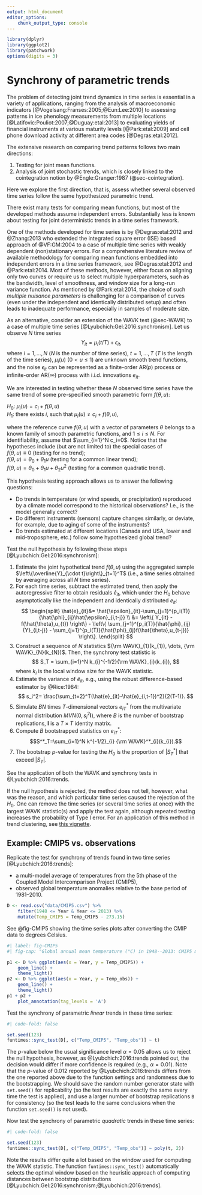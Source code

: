 ```yaml
---
output: html_document
editor_options:
    chunk_output_type: console
---
```


```r
library(dplyr)
library(ggplot2)
library(patchwork)
options(digits = 3)
```

# Synchrony of parametric trends {#sec-syncparam}

The problem of detecting joint trend dynamics in time series is essential in a variety of applications, ranging from the analysis of macroeconomic indicators [@Vogelsang:Franses:2005;@Eun:Lee:2010] to assessing patterns in ice phenology measurements from multiple locations [@Latifovic:Pouliot:2007;@Duguay:etal:2013] to evaluating yields of financial instruments at various maturity levels [@Park:etal:2009] and cell phone download activity at different area codes [@Degras:etal:2012].

The extensive research on comparing trend patterns follows two main directions: 

1. Testing for joint mean functions.
1. Analysis of joint stochastic trends, which is closely linked to the cointegration notion by @Engle:Granger:1987 (@sec-cointegration).

Here we explore the first direction, that is, assess whether several observed time series follow the same hypothesized parametric trend. 

There exist many tests for comparing mean functions, but most of the developed methods assume independent errors. 
Substantially less is known about testing for joint deterministic trends in a time series framework.

One of the methods developed for time series is by @Degras:etal:2012 and @Zhang:2013 who extended the integrated square error (ISE) based approach of @VF:GM:2004 to a case of multiple time series with weakly dependent (non)stationary errors. 
For a comprehensive literature review of available methodology for comparing mean functions embedded into independent errors in a time series framework, see @Degras:etal:2012 and @Park:etal:2014. 
Most of these methods, however, either focus on aligning only two curves or require us to select multiple hyperparameters, such as the bandwidth, level of smoothness, and window size for a long-run variance function. 
As mentioned by @Park:etal:2014, the choice of such *multiple nuisance parameters* is challenging for a comparison of curves (even under the independent and identically distributed setup) and often leads to inadequate performance, especially in samples of moderate size.

As an alternative, consider an extension of the WAVK test (@sec-WAVK) to a case of multiple time series [@Lyubchich:Gel:2016:synchronism]. 
Let us observe $N$ time series
$$
Y_{it} = \mu_i(t/T) + \epsilon_{it},
$$
where $i = 1, \dots, N$ ($N$ is the number of time series), $t=1, \dots, T$ ($T$ is the length of the time series), $\mu_i(u)$ ($0<u\leqslant 1$) are unknown smooth trend functions, and the noise $\epsilon_{it}$ can be represented as a finite-order AR($p$) process or infinite-order AR($\infty$) process with i.i.d. innovations ${e}_{it}$.

We are interested in testing whether these $N$ observed time series have the same trend of some pre-specified smooth parametric form $f(\theta, u)$:

$H_0$: $\mu_i(u)= c_i + f(\theta, u)$  
$H_1$: there exists $i$, such that $\mu_i(u)\neq c_i + f(\theta, u)$,

where the reference curve $f(\theta, u)$ with a vector of parameters $\theta$ belongs to a known family of smooth parametric functions, and $1\leqslant i \leqslant N$. 
For identifiability, assume that $\sum_{i=1}^N c_i=0$. 
Notice that the hypotheses include (but are not limited to) the special cases of  
$f(\theta,u)\equiv 0$ (testing for no trend);  
$f(\theta,u)=\theta_0+\theta_1 u$ (testing for a common linear trend);  
$f(\theta,u)=\theta_0+\theta_1 u+\theta_2u^2$ (testing for a common quadratic trend).

This hypothesis testing approach allows us to answer the following questions:

- Do trends in temperature (or wind speeds, or precipitation) reproduced by a climate model correspond to the historical observations? 
I.e., is the model generally correct? 
- Do different instruments (sensors) capture changes similarly, or deviate, for example, due to aging of some of the instruments?
- Do trends estimated at different locations (Canada and USA, lower and mid-troposphere, etc.) follow some hypothesized global trend?

Test the null hypothesis by following these steps [@Lyubchich:Gel:2016:synchronism]:

1. Estimate the joint hypothetical trend $f({\theta}, u)$ using the aggregated sample $\left\{\overline{Y}_{\cdot t}\right\}_{t=1}^T$ (i.e., a time series obtained by averaging across all $N$ time series).
1. For each time series, subtract the estimated trend, then apply the autoregressive filter to obtain residuals $\hat{e}_{it}$, which under the $H_0$ behave asymptotically like the independent and identically distributed ${e}_{it}$:
$$
\begin{split}
\hat{e}_{it}&= \hat{\epsilon}_{it}-\sum_{j=1}^{p_i(T)}{\hat{\phi}_{ij}\hat{\epsilon}_{i,t-j}} \\
&=
\left\{ Y_{it} - f(\hat{\theta},u_{t}) \right\} -
\left\{ \sum_{j=1}^{p_i(T)}{\hat{\phi}_{ij}{Y}_{i,t-j}} - \sum_{j=1}^{p_i(T)}{\hat{\phi}_{ij}f(\hat{\theta},u_{t-j})} \right\}.
\end{split}
$$
1. Construct a sequence of $N$ statistics ${\rm WAVK}_{1}(k_{1}), \dots, {\rm WAVK}_{N}(k_{N})$.
Then, the synchrony test statistic is
$$
S_T = \sum_{i=1}^N k_{i}^{-1/2}{\rm WAVK}_{i}(k_{i}),
$$
where $k_{i}$ is the local window size for the WAVK statistic.
1. Estimate the variance of $\hat{e}_{it}$, e.g., using the robust difference-based estimator by @Rice:1984:
$$
s_i^2= \frac{\sum_{t=2}^T(\hat{e}_{it}-\hat{e}_{i,t-1})^2}{2(T-1)}.
$$
1. Simulate $BN$ times $T$-dimensional vectors $e^*_{iT}$ from the multivariate normal distribution $MVN\left(0, s_i^2\boldsymbol{I}\right)$, where $B$ is the number of bootstrap replications, $\boldsymbol{I}$ is a $T\times T$ identity matrix.
1. Compute $B$ bootstrapped statistics on $e^*_{iT}$:
$$S^*_T=\sum_{i=1}^N k^{-1/2}_{i} {\rm WAVK}^*_{i}(k_{i}).$$
1. The bootstrap $p$-value for testing the $H_0$ is the proportion of $|S^*_T|$ that exceed $|S_T|$.

See the application of both the WAVK and synchrony tests in @Lyubchich:2016:trends.

If the null hypothesis is rejected, the method does not tell, however, what was the reason, and which particular time series caused the rejection of the $H_0$.
One can remove the time series (or several time series at once) with the largest WAVK statistic(s) and apply the test again, although repeated testing increases the probability of Type I error. 
For an application of this method in trend clustering, see [this vignette](https://cran.r-project.org/web/packages/funtimes/vignettes/tsclusters.html).

::: {.callout-note icon=false}

## Example: CMIP5 vs. observations

Replicate the test for synchrony of trends found in two time series [@Lyubchich:2016:trends]:

- a multi-model average of temperatures from the 5th phase of the Coupled Model Intercomparison Project (CMIP5),
- observed global temperature anomalies relative to the base period of 1981--2010.

```r
D <- read.csv("data/CMIP5.csv") %>% 
    filter(1948 <= Year & Year <= 2013) %>%
    mutate(Temp_CMIP5 = Temp_CMIP5 - 273.15)
```

See @fig-CMIP5 showing the time series plots after converting the CMIP data to degrees Celsius.

```r
#| label: fig-CMIP5
#| fig-cap: "Global annual mean temperature (°C) in 1948--2013: CMIP5 multi-model average and observed anomalies relative to the base period of 1981--2010."

p1 <- D %>% ggplot(aes(x = Year, y = Temp_CMIP5)) +
    geom_line() +
    theme_light()
p2 <- D %>% ggplot(aes(x = Year, y = Temp_obs)) +
    geom_line() +
    theme_light()
p1 + p2 +
    plot_annotation(tag_levels = 'A')
```

Test the synchrony of parametric *linear* trends in these time series:

```r
#| code-fold: false

set.seed(123)
funtimes::sync_test(D[, c("Temp_CMIP5", "Temp_obs")] ~ t)
```

The $p$-value below the usual significance level $\alpha = 0.05$ allows us to reject the null hypothesis, however, as @Lyubchich:2016:trends pointed out, the decision would differ if more confidence is required (e.g., $\alpha = 0.01$). 
Note that the $p$-value of 0.012 reported by @Lyubchich:2016:trends differs from the one reported above due to the function settings and randomness due to the bootstrapping.
We should save the random number generator state with `set.seed()` for replicability (so the test results are exactly the same every time the test is applied), and use a larger number of bootstrap replications `B` for consistency (so the test leads to the same conclusions when the function `set.seed()` is not used).

Now test the synchrony of parametric *quadratic* trends in these time series:

```r
#| code-fold: false

set.seed(123)
funtimes::sync_test(D[, c("Temp_CMIP5", "Temp_obs")] ~ poly(t, 2))
```

Note the results differ quite a lot based on the window used for computing the WAVK statistic.
The function `funtimes::sync_test()` automatically selects the optimal window based on the heuristic approach of computing distances between bootstrap distributions [@Lyubchich:Gel:2016:synchronism;@Lyubchich:2016:trends].
:::
